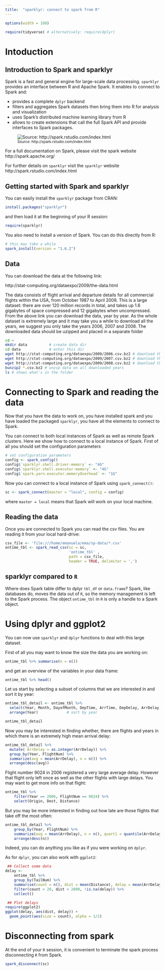 ```yaml
---
title:  "sparklyr: connect to spark from R"
---
```


```r
options(width = 108)
```

```r
require(tidyverse) # alternatively: require(dplyr)
```

# Intoduction

## Introduction to Spark and sparklyr

Spark is a fast and general engine for large-scale data processing. `sparklyr` provides an interface between R and Apache Spark. It enables to connect to Spark and:


* provides a complete `dplyr` backend
* filters and aggregates Spark datasets then bring them into R for 
analysis and visualization
* uses Spark’s distributed machine learning library from R
* allows to create extensions that call the full Spark API and provide interfaces to Spark packages.


![<small> Source: http://spark.rstudio.com/index.html</small>](./images/sparklyr-illustration.png)

For a full documentation on Spark, please visit the spark website http://spark.apache.org/

For further details on `sparklyr` visit the `sparklyr` website http://spark.rstudio.com/index.html



## Getting started with Spark and sparklyr

You can easily install the `sparklyr` package from CRAN:

```r
install.packages("sparklyr")
```

and then load it at the beginning of your R session:

```r
require(sparklyr)
```

You also need to install a version of Spark. You can do this directly from R:

```r
# this may take a while
spark_install(version = "1.6.2")
```


## Data

You can download the data at the following link:

http://stat-computing.org/dataexpo/2009/the-data.html

The data consists of flight arrival and departure details for all commercial flights within the USA, from October 1987 to April 2008. This is a large dataset: there are over 120 million records in total, and takes up 1.6 gigabytes of space compressed and 12 gigabytes when uncompressed. From the above link you can download the data, year by year. As the whole dataset is extremely large and it may take you a while to download all the years, we suggest you only take the years 2006, 2007 and 2008. The downloaded data should be uzipped and placed in a separate folder


```bash
cd ~
mkdir data			# create data dir
cd data	  			# enter this dir
wget http://stat-computing.org/dataexpo/2009/2006.csv.bz2 # download the data in the newly created directory
wget http://stat-computing.org/dataexpo/2009/2007.csv.bz2 # download the data in the newly created directory
wget http://stat-computing.org/dataexpo/2009/2008.csv.bz2 # download the data in the newly created directory
bunzip2 *.csv.bz2 # unzip data on all downloaded years
ls # shows what's in the folder
```

# Connecting to Spark and reading the data

Now that you have the data to work on, you have installed spark and you have loaded the packaged `sparklyr`, you have all the elements to connect to Spark. 


You can connect to both local instances of Spark as well as remote Spark clusters. Here we show how to connect to a local instance of Spark. First of all you should set the configuration parameters

```r
# set configuration parameters
config <- spark_config()
config$`sparklyr.shell.driver-memory` <- "4G"
config$`sparklyr.shell.executor-memory` <- "4G"
config$`spark.yarn.executor.memoryOverhead` <- "1G"
```

Now you can connect to a local instance of Spark using `spark_connect()`:

```r
sc <- spark_connect(master = "local", config = config)
```

where `master = local` means that Spark will work on your local machine.

## Reading the data

Once you are connected to Spark you can read the csv files. You are reading it from your local hard-drive:

```r
csv_file <- 'file:///home/emanuela/ema/sp-data/*.csv'
ontime_tbl <- spark_read_csv(sc = sc, 
                             'ontime_tbl' , 
                             path = csv_file,
                             header = TRUE, delimiter = ',')

```


## sparklyr compared to `R` 

Where does Spark table differ to dplyr `tbl_df` or `data.frame`? Spark, like databases do, moves the data out of `R`, so the memory management is left to the Spark process. The object `ontime_tbl` in `R` is only a handle to a Spark object.


# Using dplyr and ggplot2

You can now use `sparklyr` and `dplyr` functions to deal with this large dataset. 

First of all you may want to know the size the data you are working on:

```r
ontime_tbl %>% summarise(n = n())
```

and get an overview of the variables in your data frame:

```r
ontime_tbl %>% head()
```

Let us start by selecting a subset of columns that we are interested in and sort it by year:

```r
ontime_tbl_detail <- ontime_tbl %>%
  select(Year, Month, DayofMonth, DepTime, ArrTime, DepDelay, ArrDelay, TailNum, FlightNum ) %>%    # select columns
  arrange(Year)             # sort by year

ontime_tbl_detail
```

Now you may be interested in finding whether, there are flights and years in which there is an extremely high mean arrival delay:

```r
ontime_tbl_detail %>%
  mutate( ArrDelay = as.integer(ArrDelay)) %>%
  group_by(Year, FlightNum) %>%
  summarize(avg = mean(ArrDelay), n = n()) %>%
  arrange(desc(avg))
```

Flight number 9024 in 2006 registered a very large average delay. However that flight only left once as well as the other flights with large delays. You may want to get more info on that flight: 

```r
ontime_tbl %>% 
    filter(Year == 2006, FlightNum == 9024) %>%
    select(Origin, Dest, Distance) 
```

But you may be more interested in finding out how late are those flights that take off the most often:

```r
ontime_tbl_detail %>%
    group_by(Year, FlightNum) %>%
    summarize(avg = mean(ArrDelay), n = n(), quart1 = quantile(ArrDelay, 0.25), quart3 = quantile(ArrDelay, 0.75)) %>%
    arrange(desc(n))
```

Indeed, you can do anything you like as if you were working on `dplyr`.


As for `dplyr`, you can also work with `ggplot2`:

```R
 ## Collect some data
delay <-
    ontime_tbl %>% 
    group_by(TailNum) %>%
    summarise(count = n(), dist = mean(Distance), delay = mean(ArrDelay)) %>%
    filter(count > 20, dist < 2000, !is.na(delay)) %>%
    collect()

 ## Plot delays
require(ggplot2)
ggplot(delay, aes(dist, delay)) +
  geom_point(aes(size = count), alpha = 1/2) 
```



# Disconnecting from spark

At the end of your `R` session, it is convenient to terminate the spark process disconnecting `R` from Spark. 

```r
spark_disconnect(sc)
```

